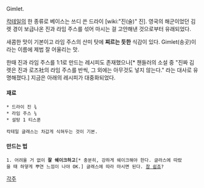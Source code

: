Gimlet.

[[칵테일]]의 한 종류로 베이스는 쓰디 쓴 드라이 [wiki:"진(술)" 진]. 영국의 해군이었던 김렛 경이 보급나온 진과 라임 주스를 섞어 마시는 걸 고안해낸 것으로부터 유래되었다.

새콤한 맛이 기본이고 라임 주스의 산미 탓에 '''찌르는 듯한''' 식감이 있다. Gimlet(송곳)이라는 이름에 제법 잘 어울리는 맛.

한때 진과 라임 주스를 1:1로 만드는 레시피도 존재했으나[* 챈들러의 소설 중 "진짜 김렛은 진과 로즈社의 라임 주스를 반씩, 그 외에는 아무것도 넣지 않는다." 라는 대사로 유명해졌다.] 지금은 아래의 레시피가 대중화되었다.
 
==== 재료 ====
 * 드라이 진 ¾
 * 라임 주스 ¼
 * 설탕 1 티스푼

 칵테일 글래스는 차갑게 식혀두는 것이 기본.

==== 만드는 법 ====
 1. 어려울 거 없이 '''잘 쉐이크하고'''[* 충분히, 강하게 쉐이크해야 한다. 글라스에 따랐을 때 하얗게 뿌연 느낌이 나야 OK.] 글래스에 따라 마시면 된다. [[참 쉽죠]]?

[[각주]]
